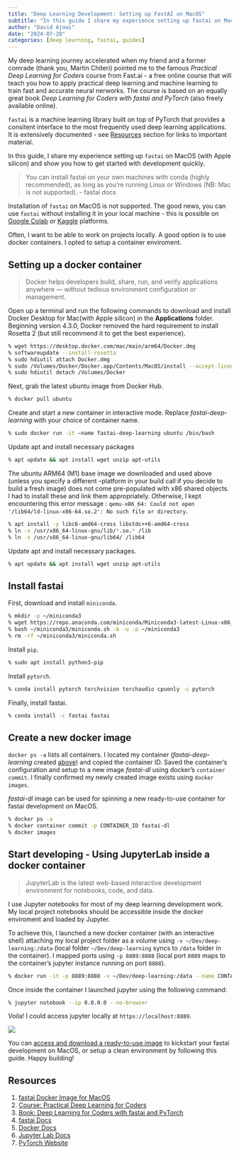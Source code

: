 ```yaml
---
title: "Deep Learning Development: Setting up FastAI on MacOS"
subtitle: "In this guide I share my experience setting up fastai on MacOS (with Apple silicon) and show you how to get started quickly."
author: "David Ajowi"
date: "2024-07-28"
categories: [deep learning, fastai, guides]
---
```


My deep learning journey accelerated when my friend and a former comrade (thank you, Martin Chiteri) pointed me to the famous *Practical Deep Learning for Coders* course from Fast.ai - a free online course that will teach you how to apply practical deep learning and machine learning to train fast and accurate neural nerworks. The course is based on an equally great book *Deep Learning for Coders with fastai and PyTorch* (also freely available online).

```fastai``` is a machine learning library built on top of PyTorch that provides a consitent interface to the most frequently used deep learning applications. It is extensively documented - see [Resources](##Resources) section for links to important material.

In this guide, I share my experience setting up ```fastai``` on MacOS (with Apple silicon) and show you how to get started with development quickly.

> You can install fastai on your own machines with conda (highly recommended), as long as you’re running Linux or Windows (NB: Mac is not supported). - fastai docs

Installation of ```fastai``` on MacOS is not supported. The good news, you can use ```fastai``` without installing it in your local machine - this is possible on [Google Colab](https://colab.google) or [Kaggle](https://kaggle.com) platforms. 

Often, I want to be able to work on projects locally. A good option is to use docker containers. I opted to setup a container enviroment.

## Setting up a docker container

> Docker helps developers build, share, run, and verify applications anywhere — without tedious environment configuration or management.

Open up a terminal and run the following commands to download and install Docker Desktop for Mac(with Apple silicon) in the **Applications** folder. Beginning version 4.3.0, Docker removed the hard requirement to install Rosetta 2 (but still recommend it to get the best experience).

```zsh
% wget https://desktop.docker.com/mac/main/arm64/Docker.dmg
% softwareupdate --install-rosetta
% sudo hdiutil attach Docker.dmg
% sudo /Volumes/Docker/Docker.app/Contents/MacOS/install --accept-license --user=<username>
% sudo hdiutil detach /Volumes/Docker
```

Next, grab the latest ubuntu image from Docker Hub.

```zsh
% docker pull ubuntu
```

Create and start a new container in interactive mode. Replace *fastai-deep-learning* with your choice of container name.

```zsh
% sudo docker run -it —name fastai-deep-learning ubuntu /bin/bash
```

Update apt and install necessary packages

```zsh
% apt update && apt install wget unzip apt-utils
```

The ubuntu ARM64 (M1) base image we downloaded and used above (unless you specify a different --platform in your build call if you decide to build a fresh image) does not come pre-populated with x86 shared objects. I had to install these and link them appropriately. Otherwise, I kept encountering this error message : ``qemu-x86_64: Could not open '/lib64/ld-linux-x86-64.so.2': No such file or directory``.

```zsh
% apt install -y libc6-amd64-cross libstdc++6-amd64-cross
% ln -s /usr/x86_64-linux-gnu/lib/*.so.* /lib
% ln -s /usr/x86_64-linux-gnu/lib64/ /lib64
```

Update apt and install necessary packages.

```zsh
% apt update && apt install wget unzip apt-utils
```

## Install fastai

First, download and install `miniconda`.

```zsh
% mkdir -p ~/miniconda3
% wget https://repo.anaconda.com/miniconda/Miniconda3-latest-Linux-x86_64.sh -O ~/miniconda3/miniconda.sh
% bash ~/miniconda3/miniconda.sh -b -u -p ~/miniconda3
% rm -rf ~/miniconda3/miniconda.sh
```

Install `pip`.

```zsh
% sudo apt install python3-pip
```

Install `pytorch`.

```zsh
% conda install pytorch torchvision torchaudio cpuonly -c pytorch
```

Finally, install fastai.

```zsh
% conda install -c fastai fastai
```

## Create a new docker image

`docker ps -a` lists all containers. I located my container (*fastai-deep-learning* created [above](##Setting-Up-A-Docker-Container)) and copied the container ID. Saved the container's configuration and setup to a new image *fastai-dl* using docker's `container commit`. I finally confirmed my newly created image exists using `docker images`. 

*fastai-dl* image can be used for spinning a new ready-to-use container for fastai development on MacOS.

```zsh
% docker ps -a
% docker container commit -p CONTAINER_ID fastai-dl
% docker images
```

## Start developing - Using JupyterLab inside a docker container

>JupyterLab is the latest web-based interactive development environment for notebooks, code, and data.

I use Jupyter notebooks for most of my deep learning development work. My local project notebooks should be accessible inside the docker enviroment and loaded by Jupyter. 

To achieve this, I launched a new docker container (with an interactive shell) attaching my local project folder as a volume using `-v ~/Dev/deep-learning:/data` (local folder `~/Dev/deep-learning` syncs to `/data` folder in the container). I mapped ports using `-p 8889:8888` (local port `8889` maps to the container's jupyter instance running on port `8888`).

```zsh
% docker run -it -p 8889:8888 -v ~/Dev/deep-learning:/data --name CONTAINER_NAME fastai-dl /bin/bash
```

Once inside the container I launched jupyter using the following command:

```zsh
% jupyter notebook --ip 0.0.0.0 --no-browser
```

Voila! I could access jupyter locally at `https://localhost:8889`.


![](jupyter.png)


You can [access and download a ready-to-use image](https://hub.docker.com/r/daajowi/fastai-dl) to kickstart your fastai development on MacOS, or setup a clean environment by following this guide. Happy building!

## Resources
1. [fastai Docker Image for MacOS](https://hub.docker.com/r/daajowi/fastai-dl)
2. [Course: Practical Deep Learning for Coders](https://course.fast.ai)
3. [Book: Deep Learning for Coders with fastai and PyTorch](https://course.fast.ai)
4. [fastai Docs](https://docs.fast.ai)
5. [Docker Docs](https://docs.docker.com/manuals)
6. [Jupyter Lab Docs](https://jupyter.org)
7. [PyTorch Website](https://pytorch.org)
